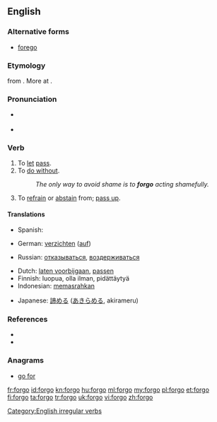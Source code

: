 ==English==

===Alternative forms===
* [[forego]]

===Etymology===
{{etyl|enm}} {{term|forgon|forgon|to go by, pass up|lang=enm}} from {{etyl|ang}} {{term|forgan|forgān|to go away, forgo|lang=ang}}. More at {{prefix|for|go}}.

===Pronunciation===
* {{a|UK}} {{IPA|/fɔːˈɡəʊ/}}
* {{a|US}} {{IPA|/ˈfɔɻ.ɡoʊ/|/fɔɻˈɡoʊ/}}

===Verb===
{{en-verb|forgoes|forgoing|forwent|forgone}}

# To [[let]] [[pass]].
# To [[do without]].
#: ''The only way to avoid shame is to '''forgo''' acting shamefully.''
# To [[refrain]] or [[abstain]] from; [[pass up]].

====Translations====
{{trans-top|to let pass}}
* Spanish: {{t|es|pasar por alto}}
{{trans-mid}}
{{trans-bottom}}

{{trans-top|To do without}}
* German: [[verzichten]] ([[auf]])
{{trans-mid}}
* Russian: [[отказываться]], [[воздерживаться]]
{{trans-bottom}}

{{checktrans-top}}
* Dutch: [[laten voorbijgaan]], [[passen]]
* Finnish: luopua, olla ilman, pidättäytyä
* Indonesian: [[pasrah|memasrahkan]]
{{trans-mid}}
* Japanese: [[諦める]] ([[あきらめる]], akirameru)
{{trans-bottom}}

===References===
* {{R:Century 1911}}
* {{R:Webster 1913}}

===Anagrams===
* [[go for#English|go for]]

[[Category:English irregular verbs]]

[[fr:forgo]]
[[id:forgo]]
[[kn:forgo]]
[[hu:forgo]]
[[ml:forgo]]
[[my:forgo]]
[[pl:forgo]]
[[et:forgo]]
[[fi:forgo]]
[[ta:forgo]]
[[tr:forgo]]
[[uk:forgo]]
[[vi:forgo]]
[[zh:forgo]]